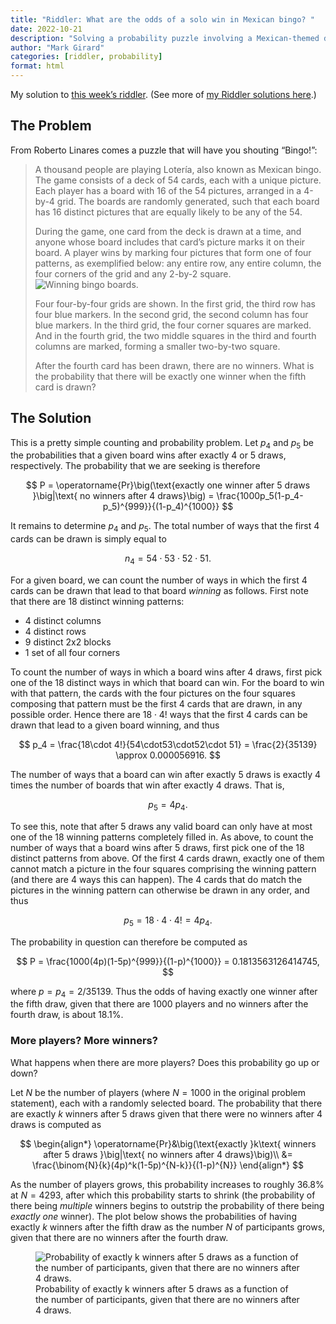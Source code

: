 ```yaml
---
title: "Riddler: What are the odds of a solo win in Mexican bingo? "
date: 2022-10-21
description: "Solving a probability puzzle involving a Mexican-themed draw."
author: "Mark Girard"
categories: [riddler, probability]
format: html
---
```




My solution to [this week's riddler](https://fivethirtyeight.com/features/can-you-make-the-fidget-spinner-go-backwards/). (See more of [my Riddler solutions here](/riddlers).)

## The Problem
From Roberto Linares comes a puzzle that will have you shouting “Bingo!”:

>A thousand people are playing Lotería, also known as Mexican bingo. The game consists of a deck of 54 cards, each with a unique picture. Each player has a board with 16 of the 54 pictures, arranged in a 4-by-4 grid. The boards are randomly generated, such that each board has 16 distinct pictures that are equally likely to be any of the 54.
>
>During the game, one card from the deck is drawn at a time, and anyone whose board includes that card’s picture marks it on their board. A player wins by marking four pictures that form one of four patterns, as exemplified below: any entire row, any entire column, the four corners of the grid and any 2-by-2 square.
>![Winning bingo boards.](/blog/images/bingo-boards.png)
>
>Four four-by-four grids are shown. In the first grid, the third row has four blue markers. In the second grid, the second column has four blue markers. In the third grid, the four corner squares are marked. And in the fourth grid, the two middle squares in the third and fourth columns are marked, forming a smaller two-by-two square.
>
>After the fourth card has been drawn, there are no winners. What is the probability that there will be exactly one winner when the fifth card is drawn?

## The Solution

This is a pretty simple counting and probability problem. Let $p_4$ and $p_5$ be the probabilities that a given board wins after exactly $4$ or $5$ draws, respectively. The probability that we are seeking is therefore

$$
P = \operatorname{Pr}\big(\text{exactly one winner after 5 draws }\big|\text{ no winners after 4 draws}\big) = \frac{1000p_5(1-p_4-p_5)^{999}}{(1-p_4)^{1000}}
$$

It remains to determine $p_4$ and $p_5$. The total number of ways that the first 4 cards can be drawn is simply equal to

$$
n_4 = 54\cdot53\cdot52\cdot 51.
$$

For a given board, we can count the number of ways in which the first 4 cards can be drawn that lead to that board *winning* as follows. First note that there are 18 distinct winning patterns:

 - 4 distinct columns
 - 4 distinct rows
 - 9 distinct 2x2 blocks
 - 1 set of all four corners

To count the number of ways in which a board wins after 4 draws, first pick one of the 18 distinct ways in which that board can win. For the board to win with that pattern, the cards with the four pictures on the four squares composing that pattern must be the first 4 cards that are drawn, in any possible order. Hence there are $18\cdot 4!$ ways that the first 4 cards can be drawn that lead to a given board winning, and thus

$$
p_4 = \frac{18\cdot 4!}{54\cdot53\cdot52\cdot 51} = \frac{2}{35139} \approx 0.000056916.
$$

The number of ways that a board can win after exactly 5 draws is exactly 4 times the number of boards that win after exactly 4 draws. That is,

$$
p_5 = 4p_4.
$$

To see this, note that after 5 draws any valid board can only have at most one of the 18 winning patterns completely filled in. As above, to count the number of ways that a board wins after 5 draws, first pick one of the 18 distinct patterns from above. Of the first 4 cards drawn, exactly one of them cannot match a picture in the four squares comprising the winning pattern (and there are 4 ways this can happen). The 4 cards that do match the pictures in the winning pattern can otherwise be drawn in any order, and thus

$$
p_5 = 18\cdot 4\cdot 4! = 4p_4.
$$

The probability in question can therefore be computed as

$$
P = \frac{1000(4p)(1-5p)^{999}}{(1-p)^{1000}} = 0.1813563126414745,
$$

where $p=p_4 = 2/35139$. Thus the odds of having exactly one winner after the fifth draw, given that there are 1000 players and no winners after the fourth draw, is about 18.1%.

### More players? More winners?

What happens when there are more players? Does this probability go up or down?

Let $N$ be the number of players (where $N=1000$ in the original problem statement), each with a randomly selected board. The probability that there are exactly $k$ winners after 5 draws given that there were no winners after 4 draws is computed as

$$
\begin{align*}
\operatorname{Pr}&\big(\text{exactly }k\text{ winners after 5 draws }\big|\text{ no winners after 4 draws}\big)\\
&= \frac{\binom{N}{k}(4p)^k(1-5p)^{N-k}}{(1-p)^{N}}
\end{align*}
$$

As the number of players grows, this probability increases to roughly 36.8% at $N=4293$, after which this probability starts to shrink (the probability of there being *multiple* winners begins to outstrip the probability of there being *exactly one* winner). The plot below shows the probabilities of having exactly $k$ winners after the fifth draw as the number $N$ of participants grows, given that there are no winners after the fourth draw.


![Probability of exactly k winners after 5 draws as a function of the number of participants, given that there are no winners after 4 draws.](/blog/images/riddler-mexican-lottery.png)